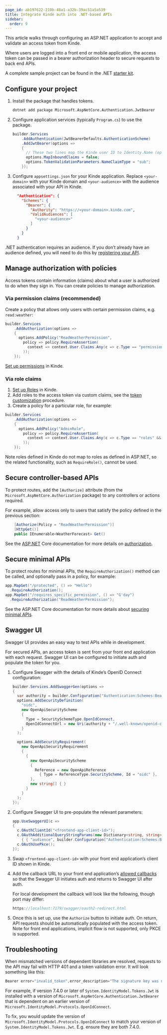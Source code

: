 ```yaml
---
page_id: ab197622-210b-48a1-a32b-39ac51a5a539
title: Integrate Kinde auth into .NET-based APIs
sidebar:
  order: 9
---
```




This article walks through configuring an ASP.NET application to accept and validate an access token from Kinde.

Where users are logged into a front end or mobile application, the access token can be passed in a bearer authorization header to secure requests to back end APIs.

A complete sample project can be found in the .NET [starter kit](https://github.com/kinde-starter-kits/dotnet-webapi-starter-kit).

## Configure your project

1. Install the package that handles tokens.
    
    ```bash
    dotnet add package Microsoft.AspNetCore.Authentication.JwtBearer
    ```

2. Configure application services (typically `Program.cs`) to use the package.
    
    ```csharp
    builder.Services
        .AddAuthentication(JwtBearerDefaults.AuthenticationScheme)
        .AddJwtBearer(options =>
        {
          // These two lines map the Kinde user ID to Identity.Name (optional).
          options.MapInboundClaims = false;
          options.TokenValidationParameters.NameClaimType = "sub";
        });
    ```

3. Configure `appsettings.json` for your Kinde application. Replace `<your-domain>` with your Kinde domain and `<your-audience>` with the audience associated with your API in Kinde. 
    
    ```json
      "Authentication": {
        "Schemes": {
          "Bearer": {
            "Authority": "https://<your-domain>.kinde.com",
            "ValidAudiences": [
              "<your-audience>"
            ]
          }
        }
      }
    ```

.NET authentication requires an audience. If you don’t already have an audience defined, you will need to do this by [registering your API](https://docs.kinde.com/developer-tools/your-apis/register-manage-apis/). 

## Manage authorization with policies

Access tokens contain information (claims) about what a user is authorized to do when they sign in. You can create policies to manage authorization.

### Via permission claims (recommended)

Create a policy that allows only users with certain permission claims, e.g. `read:weather`:

```csharp
builder.Services
    .AddAuthorization(options =>
    {
      options.AddPolicy("ReadWeatherPermission",
        policy => policy.RequireAssertion(
          context => context.User.Claims.Any(c => c.Type == "permissions" && c.Value == "read:weather")
        ));
    });
```

[Set up permissions](https://docs.kinde.com/manage-users/roles-and-permissions/user-permissions/#_top) in Kinde. 

### Via role claims

1. [Set up Roles](https://docs.kinde.com/manage-users/roles-and-permissions/user-permissions/) in Kinde.
2. Add roles to the access token via custom claims, see the [token customization](https://docs.kinde.com/build/tokens/token-customization/) procedure. 
3. Create a policy for a particular role, for example:

```csharp
builder.Services
    .AddAuthorization(options =>
    {
      options.AddPolicy("AdminRole",
        policy => policy.RequireAssertion(
          context => context.User.Claims.Any(c => c.Type == "roles" && c.Value == "admin")
        ));
    });
```

Note roles defined in Kinde do not map to roles as defined in ASP.NET, so the related functionality, such as `RequireRole()`, cannot be used.

## Secure controller-based APIs

To protect routes, add the `[Authorize]` attribute (from the `Microsoft.AspNetCore.Authorization` package) to any controllers or actions required. 

For example, allow access only to users that satisfy the policy defined in the previous section:

```csharp
    [Authorize(Policy = "ReadWeatherPermission")]
    [HttpGet()]
    public IEnumerable<WeatherForecast> Get()
```

See the [ASP.NET](http://ASP.NET) Core documentation for more details on [authorization](https://learn.microsoft.com/en-us/aspnet/core/security/authorization/simple?view=aspnetcore-8.0#use-the-authorize-attribute).

## Secure minimal APIs

To protect routes for minimal APIs, the `RequireAuthorization()` method can be called, and optionally pass in a policy, for example:

```csharp
app.MapGet("/protected", () => "Hello")
  .RequireAuthorization();
app.MapGet("/requires_specific_permission", () => "G'day")
  .RequireAuthorization("ReadWeatherPermission");
```

See the ASP.NET Core documentation for more details about [securing minimal APIs](https://learn.microsoft.com/en-us/aspnet/core/fundamentals/minimal-apis/security?view=aspnetcore-8.0).

## Swagger UI

Swagger UI provides an easy way to test APIs while in development.  

For secured APIs, an access token is sent from your front end application with each request.  Swagger UI can be configured to initiate auth and populate the token for you.

1. Configure Swagger with the details of Kinde’s OpenID Connect configuration:
    
    ```csharp
    builder.Services.AddSwaggerGen(options =>
    {
      var authority = builder.Configuration["Authentication:Schemes:Bearer:Authority"];
      options.AddSecurityDefinition(
        "oidc",
        new OpenApiSecurityScheme
        {
          Type = SecuritySchemeType.OpenIdConnect,
          OpenIdConnectUrl = new Uri(authority + "/.well-known/openid-configuration")
        }
      );
    
      options.AddSecurityRequirement(
        new OpenApiSecurityRequirement
        {
          {
            new OpenApiSecurityScheme
            {
              Reference = new OpenApiReference
                { Type = ReferenceType.SecurityScheme, Id = "oidc" },
            },
            new string[] { }
          }
        }
      );
    });
    ```
    
2. Configure Swagger UI to pre-populate the relevant parameters:
    
    ```csharp
    app.UseSwaggerUI(c =>
    {
      c.OAuthClientId("<frontend-app-client-id>");
      c.OAuthAdditionalQueryStringParams(new Dictionary<string, string>
        { { "audience", builder.Configuration["Authentication:Schemes:Bearer:ValidAudiences:0"] ?? "" } });
      c.OAuthUsePkce();
    });
    ```
    
3. Swap `<frontend-app-client-id>` with your front end application’s client ID shown in Kinde.
4. Add the callback URL to your front end application’s [allowed callbacks](https://docs.kinde.com/get-started/connect/callback-urls/) so that the Swagger UI initiates auth and returns to Swagger UI after auth.
    
    For local development the callback will look like the following, though port may differ:
    
    ```csharp
    https://localhost:7179/swagger/oauth2-redirect.html
    ```
    
5. Once this is set up, use the `Authorize` button to initiate auth. On return, API requests should be automatically populated with the access token. Note for front end applications, implicit flow is not supported, only PKCE is supported.

## Troubleshooting

When mismatched versions of dependent libraries are resolved, requests to the API may fail with HTTP 401 and a token validation error. It will look something like this:

```csharp
Bearer error="invalid_token",error_description="The signature key was not found" 
```

For example, if version 7.4.0 or later of `System.IdentityModel.Tokens.Jwt` is installed with a version of `Microsoft.AspNetCore.Authentication.JwtBearer`  that is dependent on an earlier version of `Microsoft.IdentityModel.Protocols.OpenIdConnect`.

To fix, you would update the version of `Microsoft.IdentityModel.Protocols.OpenIdConnect` to match your version of `System.IdentityModel.Tokens.Jwt`. E.g. ensure they are both 7.4.0.
